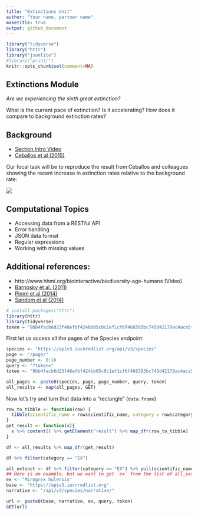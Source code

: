 ```yaml
---
title: "Extinctions Unit"
author: "Your name, partner name"
maketitle: true
output: github_document
---
```




```r
library("tidyverse")
library("httr")
library("jsonlite")
#library("printr")
knitr::opts_chunk$set(comment=NA)
```



## Extinctions Module

_Are we experiencing the sixth great extinction?_  

What is the current pace of extinction? Is it accelerating? How does it compare to background extinction rates?

## Background

- [Section Intro Video](https://youtu.be/QsH6ytm89GI)
- [Ceballos et al (2015)](http://doi.org/10.1126/sciadv.1400253)

Our focal task will be to reproduce the result from Ceballos and colleagues showing the recent increase in extinction rates relative to the background rate:

![](https://espm-157.carlboettiger.info/img/extinctions.jpg)


## Computational Topics

- Accessing data from a RESTful API
- Error handling
- JSON data format
- Regular expressions
- Working with missing values

## Additional references:

- http://www.hhmi.org/biointeractive/biodiversity-age-humans (Video)
- [Barnosky et al. (2011)](http://doi.org/10.1038/nature09678)
- [Pimm et al (2014)](http://doi.org/10.1126/science.1246752)
- [Sandom et al (2014)](http://dx.doi.org/10.1098/rspb.2013.3254)

```r
# install.packages("httr")
library(httr)
library(tidyverse)
token = "9bb4facb6d23f48efbf424bb05c0c1ef1cf6f468393bc745d42179ac4aca5fee"

```

First let us access all the pages of the Species endpoint: 

```r

species <- "https://apiv3.iucnredlist.org/api/v3/species"
page <- "/page/"
page_number <- 0:10
query <- "?token="
token <- "9bb4facb6d23f48efbf424bb05c0c1ef1cf6f468393bc745d42179ac4aca5fee"

all_pages <- paste0(species, page, page_number, query, token)
all_results <- map(all_pages, GET)
```

Now let's try and turn that data into a "rectangle" (`data.frame`)
```r
row_to_tibble <- function(row) {
  tibble(scientific_name = row$scientific_name, category = row$category)
}
get_result <- function(x){
  x %>% content() %>% getElement("result") %>% map_dfr(row_to_tibble)
}

df <- all_results %>% map_dfr(get_result)

df %>% filter(category == "EX")
```


```r
all_extinct <- df %>% filter(category == "EX") %>% pull(scientific_name)
## Here is an example, but we want to get `ex` from the list of all_extinct!
ex <- "Mirogrex hulensis"
base <- "https://apiv3.iucnredlist.org"
narrative <- "/api/v3/species/narrative/" 

url <- paste0(base, narrative, ex, query, token)
GET(url)
```










